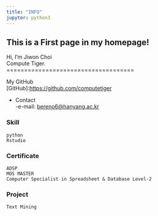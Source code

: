 ```yaml
---
title: "INFO"
jupyter: python3
---
```


## This is a First page in my homepage!     

Hi, I'm Jiwon Choi      
Compute Tiger.      
====================================

My GitHub       
[GitHub]:<https://github.com/computetiger>         


- Contact       
    -e-mail: <bereno6@hanyang.ac.kr>        

### Skill

```
python 
Rstudio

```

### Certificate
```
ADSP
MOS MASTER
Computer Specialist in Spreadsheet & Database Level-2
```

### Project
```
Text Mining 
```

